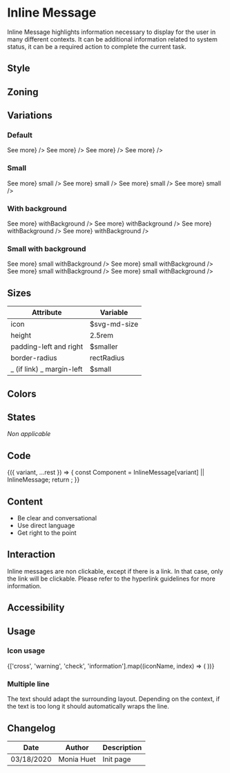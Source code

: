 
<Meta title="Components/InlineMessage" component={InlineMessage} />

# Inline Message

Inline Message highlights information necessary to display for the user in many different contexts.
It can be additional information related to system status, it can be a required action to complete the current task.

## Style

## Zoning

<FigmaImage src="https://www.figma.com/file/2Sw2IvUHZ9F2srJ3L8AWxr/%F0%9F%93%90-Zoning?node-id=12%3A96" alt="zoning image for inline messages" />

## Variations

### Default

<Preview>
	<Story name="information">
		<InlineMessage.Information
			title={'Lorem ipsum'}
			description={
				'dolor sit amet, consectetur adipiscing elit. Integer gravida orci lacus, vel convallis enim posuere ac.'
			}
			link={<Link href={'#'}>See more</Link>}
		/>
	</Story>
	<Story name="success">
		<InlineMessage.Success
			title={'Lorem ipsum'}
			description={
				'dolor sit amet, consectetur adipiscing elit. Integer gravida orci lacus, vel convallis enim posuere ac.'
			}
			link={<Link href={'#'}>See more</Link>}
		/>
	</Story>
	<Story name="warning">
		<InlineMessage.Warning
			title={'Lorem ipsum'}
			description={
				'dolor sit amet, consectetur adipiscing elit. Integer gravida orci lacus, vel convallis enim posuere ac.'
			}
			link={<Link href={'#'}>See more</Link>}
		/>
	</Story>
	<Story name="destructive">
		<InlineMessage.Destructive
			title={'Lorem ipsum'}
			description={
				'dolor sit amet, consectetur adipiscing elit. Integer gravida orci lacus, vel convallis enim posuere ac.'
			}
			link={<Link href={'#'}>See more</Link>}
		/>
	</Story>
</Preview>

### Small

<Preview>
	<Story name="informationSmall">
		<InlineMessage.Information
			title={'Lorem ipsum'}
			description={
				'dolor sit amet, consectetur adipiscing elit. Integer gravida orci lacus, vel convallis enim posuere ac.'
			}
			link={<Link href={'#'}>See more</Link>}
			small
		/>
	</Story>
	<Story name="successSmall">
		<InlineMessage.Success
			title={'Lorem ipsum'}
			description={
				'dolor sit amet, consectetur adipiscing elit. Integer gravida orci lacus, vel convallis enim posuere ac.'
			}
			link={<Link href={'#'}>See more</Link>}
			small
		/>
	</Story>
	<Story name="warningSmall">
		<InlineMessage.Warning
			title={'Lorem ipsum'}
			description={
				'dolor sit amet, consectetur adipiscing elit. Integer gravida orci lacus, vel convallis enim posuere ac.'
			}
			link={<Link href={'#'}>See more</Link>}
			small
		/>
	</Story>
	<Story name="destructiveSmall">
		<InlineMessage.Destructive
			title={'Lorem ipsum'}
			description={
				'dolor sit amet, consectetur adipiscing elit. Integer gravida orci lacus, vel convallis enim posuere ac.'
			}
			link={<Link href={'#'}>See more</Link>}
			small
		/>
	</Story>
</Preview>

### With background

<Preview>
	<Story name="informationWithBg">
		<InlineMessage.Information
			title={'Lorem ipsum'}
			description={
				'dolor sit amet, consectetur adipiscing elit. Integer gravida orci lacus, vel convallis enim posuere ac.'
			}
			link={<Link href={'#'}>See more</Link>}
			withBackground
		/>
	</Story>
	<Story name="successWithBg">
		<InlineMessage.Success
			title={'Lorem ipsum'}
			description={
				'dolor sit amet, consectetur adipiscing elit. Integer gravida orci lacus, vel convallis enim posuere ac.'
			}
			link={<Link href={'#'}>See more</Link>}
			withBackground
		/>
	</Story>
	<Story name="warningWithBg">
		<InlineMessage.Warning
			title={'Lorem ipsum'}
			description={
				'dolor sit amet, consectetur adipiscing elit. Integer gravida orci lacus, vel convallis enim posuere ac.'
			}
			link={<Link href={'#'}>See more</Link>}
			withBackground
		/>
	</Story>
	<Story name="destructiveWithBg">
		<InlineMessage.Destructive
			title={'Lorem ipsum'}
			description={
				'dolor sit amet, consectetur adipiscing elit. Integer gravida orci lacus, vel convallis enim posuere ac.'
			}
			link={<Link href={'#'}>See more</Link>}
			withBackground
		/>
	</Story>
</Preview>

### Small with background

<Preview>
	<Story name="informationSmallWithBg">
		<InlineMessage.Information
			title={'Lorem ipsum'}
			description={
				'dolor sit amet, consectetur adipiscing elit. Integer gravida orci lacus, vel convallis enim posuere ac.'
			}
			link={<Link href={'#'}>See more</Link>}
			small
			withBackground
		/>
	</Story>
	<Story name="successSmallWithBg">
		<InlineMessage.Success
			title={'Lorem ipsum'}
			description={
				'dolor sit amet, consectetur adipiscing elit. Integer gravida orci lacus, vel convallis enim posuere ac.'
			}
			link={<Link href={'#'}>See more</Link>}
			small
			withBackground
		/>
	</Story>
	<Story name="warningSmallWithBg">
		<InlineMessage.Warning
			title={'Lorem ipsum'}
			description={
				'dolor sit amet, consectetur adipiscing elit. Integer gravida orci lacus, vel convallis enim posuere ac.'
			}
			link={<Link href={'#'}>See more</Link>}
			small
			withBackground
		/>
	</Story>
	<Story name="destructiveSmallWithBg">
		<InlineMessage.Destructive
			title={'Lorem ipsum'}
			description={
				'dolor sit amet, consectetur adipiscing elit. Integer gravida orci lacus, vel convallis enim posuere ac.'
			}
			link={<Link href={'#'}>See more</Link>}
			small
			withBackground
		/>
	</Story>
</Preview>

## Sizes

| Attribute                 | Variable      |
| ------------------------- | ------------- |
| icon                      | \$svg-md-size |
| height                    | 2.5rem        |
| padding-left and right    | \$smaller     |
| border-radius             | rectRadius    |
| _ (if link) _ margin-left | \$small       |

## Colors

<ColorPalette>
	<ColorItem
		title="theme.color.palette"
		subtitle="Inline message colors"
		colors={{
			Error: tokens.colors.coral500,
			Warning: tokens.colors.jaffa500,
			Success: tokens.colors.rioGrande500,
			Information: tokens.colors.lochmara,
		}}
	/>
</ColorPalette>




## States

_Non applicable_

## Code

<Preview>
	<Story
		name="basic"
		args={{
			variant: 'Primary',
			title: 'Title',
			description: 'Description',
			withBackground: true,
		}}
		argTypes={{
			variant: {
				description: 'InlineMessage variation',
				control: {
					type: 'select',
					options: ['Information', 'Success', 'Warning', 'Destructive'],
				},
			},
		}}
	>
		{({ variant, ...rest }) => {
			const Component = InlineMessage[variant] || InlineMessage;
			return <Component {...rest} />;
		}}
	</Story>
</Preview>

<Props story="basic" />

## Content

- Be clear and conversational
- Use direct language
- Get right to the point

## Interaction

Inline messages are non clickable, except if there is a link. In that case, only the link will be clickable.
Please refer to the hyperlink guidelines for more information.

## Accessibility

## Usage

### **Icon usage**

<IconGallery>
	{['cross', 'warning', 'check', 'information'].map((iconName, index) => (
		<IconItem key={index} name={iconName}>
			<Icon name={iconName} />
		</IconItem>
	))}
</IconGallery>

### **Multiple line**

The text should adapt the surrounding layout. Depending on the context, if the text is too long it should automatically wraps the line.

## Changelog

| Date       | Author     | Description |
| ---------- | ---------- | ----------- |
| 03/18/2020 | Monia Huet | Init page   |

